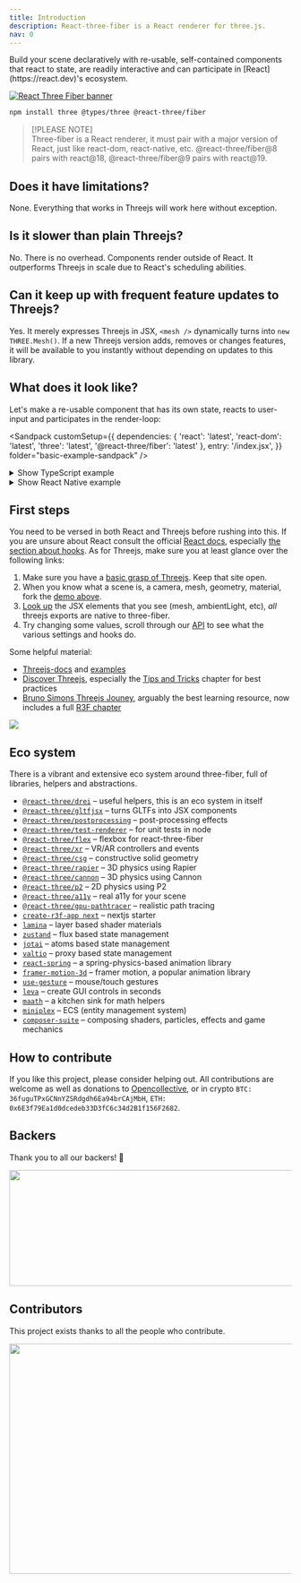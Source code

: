 ```yaml
---
title: Introduction
description: React-three-fiber is a React renderer for three.js.
nav: 0
---
```


<Intro>
  Build your scene declaratively with re-usable, self-contained components that react to state, are readily interactive and can participate in [React](https://react.dev)'s ecosystem.
</Intro>

[![React Three Fiber banner](../banner-r3f.jpg)](/getting-started/examples)

```bash
npm install three @types/three @react-three/fiber
```
> [!PLEASE NOTE]  
> Three-fiber is a React renderer, it must pair with a major version of React, just like react-dom, react-native, etc. @react-three/fiber@8 pairs with react@18, @react-three/fiber@9 pairs with react@19.

## Does it have limitations?

None. Everything that works in Threejs will work here without exception.

## Is it slower than plain Threejs?

No. There is no overhead. Components render outside of React. It outperforms Threejs in scale due to React's scheduling abilities.

## Can it keep up with frequent feature updates to Threejs?

Yes. It merely expresses Threejs in JSX, `<mesh />` dynamically turns into `new THREE.Mesh()`. If a new Threejs version adds, removes or changes features, it will be available to you instantly without depending on updates to this library.

## What does it look like?

Let's make a re-usable component that has its own state, reacts to user-input and participates in the render-loop:

<Sandpack
  customSetup={{
    dependencies: {
      'react': 'latest',
      'react-dom': 'latest',
      'three': 'latest',
      '@react-three/fiber': 'latest'
    },
    entry: '/index.jsx',
  }}
  folder="basic-example-sandpack"
/>

<details>
  <summary>Show TypeScript example</summary>

```bash
npm install @types/three
```

<Sandpack
  customSetup={{
    dependencies: {
      'react': 'latest',
      'react-dom': 'latest',
      'three': 'latest',
      '@types/three': 'latest',
      '@react-three/fiber': 'latest'
    },
    entry: '/index.tsx',
    main: '/index.tsx',
  }}
  files={{
    '/styles.css': `html,body,#root {height:100%;margin:unset;}`,
    '/index.tsx': `import * as THREE from 'three'

function Box(props: ThreeElements['mesh']) {
  const meshRef = useRef<THREE.Mesh>(null!)
  const [hovered, setHover] = useState(false)
  const [active, setActive] = useState(false)
  useFrame((state, delta) => (meshRef.current.rotation.x += delta))
  return (
    <mesh
      {...props}
      ref={meshRef}
      scale={active ? 1.5 : 1}
      onClick={(event) => setActive(!active)}
      onPointerOver={(event) => setHover(true)}
      onPointerOut={(event) => setHover(false)}>
      <boxGeometry args={[1, 1, 1]} />
      <meshStandardMaterial color={hovered ? 'hotpink' : '#2f74c0'} />
    </mesh>
  )
}

createRoot(document.getElementById('root')).render(
  <Canvas>
    <ambientLight intensity={Math.PI / 2} />
    <spotLight position={[10, 10, 10]} angle={0.15} penumbra={1} decay={0} intensity={Math.PI} />
    <pointLight position={[-10, -10, -10]} decay={0} intensity={Math.PI} />
    <Box position={[-1.2, 0, 0]} />
    <Box position={[1.2, 0, 0]} />
  </Canvas>,
)`,
  }}
/>

</details>

<details>
  <summary>Show React Native example</summary>

For installation instructions see [react native installation instructions](/getting-started/installation#react-native).

```jsx
import React, { useRef, useState } from 'react'
import { Canvas, useFrame } from '@react-three/fiber/native'

function Box(props) {
  const meshRef = useRef(null)
  const [hovered, setHover] = useState(false)
  const [active, setActive] = useState(false)
  useFrame((state, delta) => (meshRef.current.rotation.x += delta))
  return (
    <mesh
      {...props}
      ref={meshRef}
      scale={active ? 1.5 : 1}
      onClick={(event) => setActive(!active)}
      onPointerOver={(event) => setHover(true)}
      onPointerOut={(event) => setHover(false)}>
      <boxGeometry args={[1, 1, 1]} />
      <meshStandardMaterial color={hovered ? 'hotpink' : 'orange'} />
    </mesh>
  )
}

export default function App() {
  return (
    <Canvas>
      <ambientLight intensity={Math.PI / 2} />
      <spotLight position={[10, 10, 10]} angle={0.15} penumbra={1} decay={0} intensity={Math.PI} />
      <pointLight position={[-10, -10, -10]} decay={0} intensity={Math.PI} />
      <Box position={[-1.2, 0, 0]} />
      <Box position={[1.2, 0, 0]} />
    </Canvas>
  )
}
```

</details>

## First steps

You need to be versed in both React and Threejs before rushing into this. If you are unsure about React consult the official [React docs](https://react.dev/learn), especially [the section about hooks](https://react.dev/reference/react). As for Threejs, make sure you at least glance over the following links:

1. Make sure you have a [basic grasp of Threejs](https://threejs.org/docs/index.html#manual/en/introduction/Creating-a-scene). Keep that site open.
2. When you know what a scene is, a camera, mesh, geometry, material, fork the [demo above](https://github.com/pmndrs/react-three-fiber#what-does-it-look-like).
3. [Look up](https://threejs.org/docs/index.html#api/en/objects/Mesh) the JSX elements that you see (mesh, ambientLight, etc), _all_ threejs exports are native to three-fiber.
4. Try changing some values, scroll through our [API](/api/canvas) to see what the various settings and hooks do.

Some helpful material:

- [Threejs-docs](https://threejs.org/docs) and [examples](https://threejs.org/examples)
- [Discover Threejs](https://discoverthreejs.com), especially the [Tips and Tricks](https://discoverthreejs.com/tips-and-tricks) chapter for best practices
- [Bruno Simons Threejs Jouney](https://threejs-journey.com), arguably the best learning resource, now includes a full [R3F chapter](https://threejs-journey.com/lessons/what-are-react-and-react-three-fiber)

<a href="https://threejs-journey.com">
  <img src="../banner-journey.jpg" />
</a>

## Eco system

There is a vibrant and extensive eco system around three-fiber, full of libraries, helpers and abstractions.

- [`@react-three/drei`](https://github.com/pmndrs/drei) &ndash; useful helpers, this is an eco system in itself
- [`@react-three/gltfjsx`](https://github.com/pmndrs/gltfjsx) &ndash; turns GLTFs into JSX components
- [`@react-three/postprocessing`](https://github.com/pmndrs/react-postprocessing) &ndash; post-processing effects
- [`@react-three/test-renderer`](https://github.com/pmndrs/react-three-fiber/tree/master/packages/test-renderer) &ndash; for unit tests in node
- [`@react-three/flex`](https://github.com/pmndrs/react-three-flex) &ndash; flexbox for react-three-fiber
- [`@react-three/xr`](https://github.com/pmndrs/react-xr) &ndash; VR/AR controllers and events
- [`@react-three/csg`](https://github.com/pmndrs/react-three-csg) &ndash; constructive solid geometry
- [`@react-three/rapier`](https://github.com/pmndrs/react-three-rapier) &ndash; 3D physics using Rapier
- [`@react-three/cannon`](https://github.com/pmndrs/use-cannon) &ndash; 3D physics using Cannon
- [`@react-three/p2`](https://github.com/pmndrs/use-p2) &ndash; 2D physics using P2
- [`@react-three/a11y`](https://github.com/pmndrs/react-three-a11y) &ndash; real a11y for your scene
- [`@react-three/gpu-pathtracer`](https://github.com/pmndrs/react-three-gpu-pathtracer) &ndash; realistic path tracing
- [`create-r3f-app next`](https://github.com/pmndrs/react-three-next) &ndash; nextjs starter
- [`lamina`](https://github.com/pmndrs/lamina) &ndash; layer based shader materials
- [`zustand`](https://github.com/pmndrs/zustand) &ndash; flux based state management
- [`jotai`](https://github.com/pmndrs/jotai) &ndash; atoms based state management
- [`valtio`](https://github.com/pmndrs/valtio) &ndash; proxy based state management
- [`react-spring`](https://github.com/pmndrs/react-spring) &ndash; a spring-physics-based animation library
- [`framer-motion-3d`](https://www.framer.com/docs/three-introduction/) &ndash; framer motion, a popular animation library
- [`use-gesture`](https://github.com/pmndrs/react-use-gesture) &ndash; mouse/touch gestures
- [`leva`](https://github.com/pmndrs/leva) &ndash; create GUI controls in seconds
- [`maath`](https://github.com/pmndrs/maath) &ndash; a kitchen sink for math helpers
- [`miniplex`](https://github.com/hmans/miniplex) &ndash; ECS (entity management system)
- [`composer-suite`](https://github.com/hmans/composer-suite) &ndash; composing shaders, particles, effects and game mechanics

## How to contribute

If you like this project, please consider helping out. All contributions are welcome as well as donations to [Opencollective](https://opencollective.com/react-three-fiber), or in crypto `BTC: 36fuguTPxGCNnYZSRdgdh6Ea94brCAjMbH`, `ETH: 0x6E3f79Ea1d0dcedeb33D3fC6c34d2B1f156F2682`.

## Backers

Thank you to all our backers! 🙏

<a href="https://opencollective.com/react-three-fiber#backers" target="_blank">
  <img src="https://opencollective.com/react-three-fiber/backers.svg?width=890" width="890" height="207" />
</a>

## Contributors

This project exists thanks to all the people who contribute.

<a href="https://github.com/pmndrs/react-three-fiber/graphs/contributors">
  <img src="https://opencollective.com/react-three-fiber/contributors.svg?width=890" width="890" height="411" />
</a>
